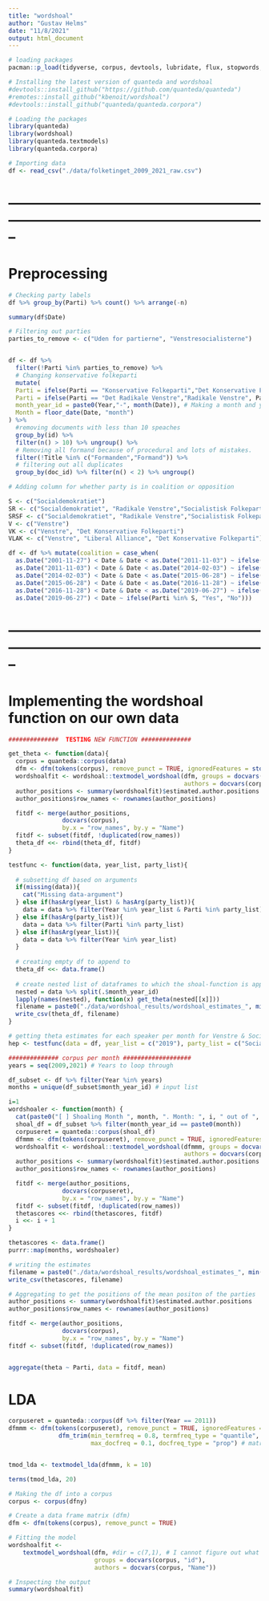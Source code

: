 ```yaml
---
title: "wordshoal"
author: "Gustav Helms"
date: "11/8/2021"
output: html_document
---
```


```r
# loading packages
pacman::p_load(tidyverse, corpus, devtools, lubridate, flux, stopwords, seededlda, maps)

# Installing the latest version of quanteda and wordshoal
#devtools::install_github("https://github.com/quanteda/quanteda")
#remotes::install_github("kbenoit/wordshoal")
#devtools::install_github("quanteda/quanteda.corpora")

# Loading the packages
library(quanteda)
library(wordshoal)
library(quanteda.textmodels)
library(quanteda.corpora)
```


```r
# Importing data
df <- read_csv("./data/folketinget_2009_2021_raw.csv")
```



# --------------------------------------------------------------------------------------------------------------
# Preprocessing

```r
# Checking party labels
df %>% group_by(Parti) %>% count() %>% arrange(-n)

summary(df$Date)
```


```r
# Filtering out parties 
parties_to_remove <- c("Uden for partierne", "Venstresocialisterne")


df <- df %>% 
  filter(!Parti %in% parties_to_remove) %>% 
  # Changing konservative folkeparti
  mutate(
  Parti = ifelse(Parti == "Konservative Folkeparti","Det Konservative Folkeparti", Parti),
  Parti = ifelse(Parti == "Det Radikale Venstre","Radikale Venstre", Parti),
  month_year_id = paste0(Year,"-", month(Date)), # Making a month and year unique variable
  Month = floor_date(Date, "month")
) %>% 
  #removing documents with less than 10 speaches
  group_by(id) %>% 
  filter(n() > 10) %>% ungroup() %>% 
  # Removing all formand because of procedural and lots of mistakes. 
  filter(!Title %in% c("Formanden","Formand")) %>% 
  # filtering out all duplicates
  group_by(doc_id) %>% filter(n() < 2) %>% ungroup()

# Adding column for whether party is in coalition or opposition

S <- c("Socialdemokratiet")
SR <- c("Socialdemokratiet", "Radikale Venstre","Socialistisk Folkeparti")
SRSF <- c("Socialdemokratiet", "Radikale Venstre","Socialistisk Folkeparti")
V <- c("Venstre")
VK <- c("Venstre", "Det Konservative Folkeparti")
VLAK <- c("Venstre", "Liberal Alliance", "Det Konservative Folkeparti")

df <- df %>% mutate(coalition = case_when(
  as.Date("2001-11-27") < Date & Date < as.Date("2011-11-03") ~ ifelse(Parti %in% VK, "Yes", "No"),
  as.Date("2011-11-03") < Date & Date < as.Date("2014-02-03") ~ ifelse(Parti %in% SRSF, "Yes", "No"),
  as.Date("2014-02-03") < Date & Date < as.Date("2015-06-28") ~ ifelse(Parti %in% SR, "Yes", "No"),
  as.Date("2015-06-28") < Date & Date < as.Date("2016-11-28") ~ ifelse(Parti %in% V, "Yes", "No"),
  as.Date("2016-11-28") < Date & Date < as.Date("2019-06-27") ~ ifelse(Parti %in% VLAK, "Yes", "No"),
  as.Date("2019-06-27") < Date ~ ifelse(Parti %in% S, "Yes", "No")))

```


# --------------------------------------------------------------------------------------------------------------
# Implementing the wordshoal function on our own data


```r
##############  TESTING NEW FUNCTION ############## 

get_theta <- function(data){
  corpus = quanteda::corpus(data)
  dfm <- dfm(tokens(corpus), remove_punct = TRUE, ignoredFeatures = stopwords("danish")) # matrix making
  wordshoalfit <- wordshoal::textmodel_wordshoal(dfm, groups = docvars(corpus, "id"), 
                                                 authors = docvars(corpus, "Name"))
  author_positions <- summary(wordshoalfit)$estimated.author.positions
  author_positions$row_names <- rownames(author_positions)

  fitdf <- merge(author_positions,
               docvars(corpus), 
               by.x = "row_names", by.y = "Name")
  fitdf <- subset(fitdf, !duplicated(row_names))
  theta_df <<- rbind(theta_df, fitdf)
}

testfunc <- function(data, year_list, party_list){
  
  # subsetting df based on arguments
  if(missing(data)){
    cat("Missing data-argument")
  } else if(hasArg(year_list) & hasArg(party_list)){
    data = data %>% filter(Year %in% year_list & Parti %in% party_list)
  } else if(hasArg(party_list)){
    data = data %>% filter(Parti %in% party_list)
  } else if(hasArg(year_list)){
    data = data %>% filter(Year %in% year_list)
  }
  
  # creating empty df to append to
  theta_df <<- data.frame()
  
  # create nested list of dataframes to which the shoal-function is applied
  nested = data %>% split(.$month_year_id)
  lapply(names(nested), function(x) get_theta(nested[[x]]))
  filename = paste0("./data/wordshoal_results/wordshoal_estimates_", min(year_list), "_", max(year_list), ".csv")
  write_csv(theta_df, filename)
}

# getting theta estimates for each speaker per month for Venstre & Socialdemokratiet
hep <- testfunc(data = df, year_list = c("2019"), party_list = c("Socialdemokratiet", "Venstre"))

```

```r
############## corpus per month ###################
years = seq(2009,2021) # Years to loop through

df_subset <- df %>% filter(Year %in% years) 
months = unique(df_subset$month_year_id) # input list

i=1
wordshoaler <- function(month) {
  cat(paste0("[ ] Shoaling Month ", month, ". Month: ", i, " out of ", length(months), "\n"))
  shoal_df = df_subset %>% filter(month_year_id == paste0(month))
  corpuseret = quanteda::corpus(shoal_df)
  dfmmm <- dfm(tokens(corpuseret), remove_punct = TRUE, ignoredFeatures = stopwords("danish")) # matrix making
  wordshoalfit <- wordshoal::textmodel_wordshoal(dfmmm, groups = docvars(corpuseret, "id"), 
                                                 authors = docvars(corpuseret, "Name"))
  author_positions <- summary(wordshoalfit)$estimated.author.positions
  author_positions$row_names <- rownames(author_positions)

  fitdf <- merge(author_positions,
               docvars(corpuseret), 
               by.x = "row_names", by.y = "Name")
  fitdf <- subset(fitdf, !duplicated(row_names))
  thetascores <<- rbind(thetascores, fitdf)
  i <<- i + 1
}

thetascores <- data.frame()
purrr::map(months, wordshoaler)

# writing the estimates
filename = paste0("./data/wordshoal_results/wordshoal_estimates_", min(years), "_", max(years), ".csv")
write_csv(thetascores, filename)
```

```r
# Aggregating to get the positions of the mean positon of the parties
author_positions <- summary(wordshoalfit)$estimated.author.positions
author_positions$row_names <- rownames(author_positions)

fitdf <- merge(author_positions,
               docvars(corpus), 
               by.x = "row_names", by.y = "Name")
fitdf <- subset(fitdf, !duplicated(row_names))


aggregate(theta ~ Parti, data = fitdf, mean)
```

# LDA 
```r
corpuseret = quanteda::corpus(df %>% filter(Year == 2011)) 
dfmmm <- dfm(tokens(corpuseret), remove_punct = TRUE, ignoredFeatures = stopwords("danish")) %>%
              dfm_trim(min_termfreq = 0.8, termfreq_type = "quantile",
                       max_docfreq = 0.1, docfreq_type = "prop") # matrix making


tmod_lda <- textmodel_lda(dfmmm, k = 10)


```

```r
terms(tmod_lda, 20)
```

```r
# Making the df into a corpus
corpus <- corpus(dfny)

# Create a data frame matrix (dfm)
dfm <- dfm(tokens(corpus), remove_punct = TRUE)

# Fitting the model
wordshoalfit <- 
    textmodel_wordshoal(dfm, #dir = c(7,1), # I cannot figure out what the 'dir' argument does
                        groups = docvars(corpus, "id"), 
                        authors = docvars(corpus, "Name"))

# Inspecting the output
summary(wordshoalfit) 

```